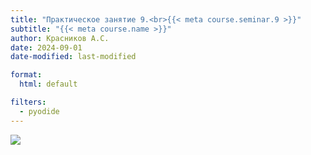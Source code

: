 ```yaml
---
title: "Практическое занятие 9.<br>{{< meta course.seminar.9 >}}"
subtitle: "{{< meta course.name >}}"
author: Красников А.С.
date: 2024-09-01
date-modified: last-modified

format:
  html: default

filters:
  - pyodide
---
```


![](./img/_lead.png){fig-align="center"}

